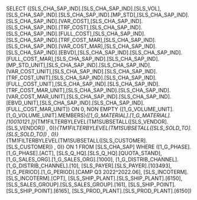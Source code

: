 SELECT {[SLS_CHA_SAP_IND].[SLS_CHA_SAP_IND].[SLS_VOL],[SLS_CHA_SAP_IND].[SLS_CHA_SAP_IND].[MP_STD],[SLS_CHA_SAP_IND].[SLS_CHA_SAP_IND].[VAR_COST],[SLS_CHA_SAP_IND].[SLS_CHA_SAP_IND].[TRF_COST],[SLS_CHA_SAP_IND].[SLS_CHA_SAP_IND].[FULL_COST],[SLS_CHA_SAP_IND].[SLS_CHA_SAP_IND].[TRF_COST_MAR],[SLS_CHA_SAP_IND].[SLS_CHA_SAP_IND].[VAR_COST_MAR],[SLS_CHA_SAP_IND].[SLS_CHA_SAP_IND].[EBVD],[SLS_CHA_SAP_IND].[SLS_CHA_SAP_IND].[FULL_COST_MAR],[SLS_CHA_SAP_IND].[SLS_CHA_SAP_IND].[MP_STD_UNIT],[SLS_CHA_SAP_IND].[SLS_CHA_SAP_IND].[VAR_COST_UNIT],[SLS_CHA_SAP_IND].[SLS_CHA_SAP_IND].[TRF_COST_UNIT],[SLS_CHA_SAP_IND].[SLS_CHA_SAP_IND].[FULL_COST_UNIT],[SLS_CHA_SAP_IND].[SLS_CHA_SAP_IND].[TRF_COST_MAR_UNIT],[SLS_CHA_SAP_IND].[SLS_CHA_SAP_IND].[VAR_COST_MAR_UNIT],[SLS_CHA_SAP_IND].[SLS_CHA_SAP_IND].[EBVD_UNIT],[SLS_CHA_SAP_IND].[SLS_CHA_SAP_IND].[FULL_COST_MAR_UNIT]} ON 0, NON EMPTY {[1_G_VOLUME_UNIT].[1_G_VOLUME_UNIT].MEMBERS}*{[1_G_MATERIAL].[1_G_MATERIAL].[10010121.]}*{TM1FILTERBYLEVEL(TM1SUBSETALL([SLS_VENDOR].[SLS_VENDOR]) , 0)}*{TM1FILTERBYLEVEL(TM1SUBSETALL([SLS_SOLD_TO].[SLS_SOLD_TO]) , 0)}*{TM1FILTERBYLEVEL(TM1SUBSETALL([SLS_CUSTOMER].[SLS_CUSTOMER]) , 0)} ON 1 FROM [SLS_CHA_SAP] WHERE ([1_G_PHASE].[1_G_PHASE].[ACT], [SLS_Q_HQ].[SLS_Q_HQ].[QUOTA_STAND], [1_G_SALES_ORG].[1_G_SALES_ORG].[1000], [1_G_DISTRIB_CHANNEL].[1_G_DISTRIB_CHANNEL].[10], [SLS_PAYER].[SLS_PAYER].[103493], [1_G_PERIOD].[1_G_PERIOD].[CAMP Q3 2022^2022.06], [SLS_INCOTERM].[SLS_INCOTERM].[CPT], [SLS_SHIP_PLANT].[SLS_SHIP_PLANT].[6150], [SLS_SALES_GROUP].[SLS_SALES_GROUP].[161], [SLS_SHIP_POINT].[SLS_SHIP_POINT].[6165], [SLS_PROD_PLANT].[SLS_PROD_PLANT].[6150])